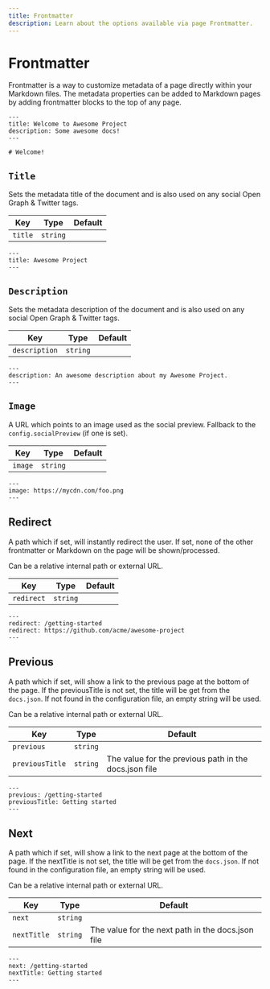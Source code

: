 ```yaml
---
title: Frontmatter
description: Learn about the options available via page Frontmatter.
---
```


# Frontmatter

Frontmatter is a way to customize metadata of a page directly within your Markdown files. The metadata properties can
be added to Markdown pages by adding frontmatter blocks to the top of any page.

```text title=Example Frontmatter
---
title: Welcome to Awesome Project
description: Some awesome docs!
---

# Welcome!
```

## `Title`

Sets the metadata title of the document and is also used on any social Open Graph & Twitter tags.

| Key     | Type     | Default |
| ------- | -------- | ------- |
| `title` | `string` |         |

```text
---
title: Awesome Project
---
```

## `Description`

Sets the metadata description of the document and is also used on any social Open Graph & Twitter tags.

| Key           | Type     | Default |
| ------------- | -------- | ------- |
| `description` | `string` |         |

```text
---
description: An awesome description about my Awesome Project.
---
```

## `Image`

A URL which points to an image used as the social preview. Fallback to the `config.socialPreview` (if one is set).

| Key     | Type     | Default |
| ------- | -------- | ------- |
| `image` | `string` |         |

```text
---
image: https://mycdn.com/foo.png
---
```

## Redirect

A path which if set, will instantly redirect the user. If set, none of the other frontmatter or Markdown on the page will be shown/processed.

Can be a relative internal path or external URL.

| Key        | Type     | Default |
| ---------- | -------- | ------- |
| `redirect` | `string` |         |

```text title=index.md
---
redirect: /getting-started
redirect: https://github.com/acme/awesome-project
---
```

## Previous

A path which if set, will show a link to the previous page at the bottom of the page.
If the previousTitle is not set, the title will be get from the `docs.json`.
If not found in the configuration file, an empty string will be used.

Can be a relative internal path or external URL.

| Key             | Type     | Default                                               |
| --------------- | -------- | ----------------------------------------------------- |
| `previous`      | `string` |                                                       |
| `previousTitle` | `string` | The value for the previous path in the docs.json file |

```text title=index.md
---
previous: /getting-started
previousTitle: Getting started
---
```

## Next

A path which if set, will show a link to the next page at the bottom of the page.
If the nextTitle is not set, the title will be get from the `docs.json`.
If not found in the configuration file, an empty string will be used.

Can be a relative internal path or external URL.

| Key         | Type     | Default                                           |
| ----------- | -------- | ------------------------------------------------- |
| `next`      | `string` |                                                   |
| `nextTitle` | `string` | The value for the next path in the docs.json file |

```text title=index.md
---
next: /getting-started
nextTitle: Getting started
---
```
